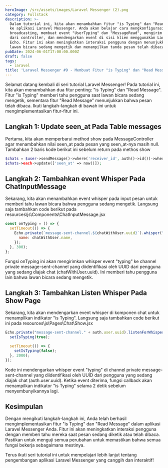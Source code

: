 ```yaml
---
heroImage: /src/assets/images/Laravel Messenger (2).png
category: Fullstack
description: >-
  Dalam tutorial ini, kita akan menambahkan fitur "is Typing" dan "Read Message"
  ke aplikasi Laravel Messenger. Anda akan belajar cara mengkonfigurasi event
  broadcasting, membuat event "UserTyping" dan "MessageRead", mengirim event
  dari controller, dan mendengarkan event di sisi klien menggunakan Laravel
  Echo. Fitur ini akan meningkatkan interaksi pengguna dengan menunjukkan saat
  lawan bicara sedang mengetik dan menampilkan tanda pesan telah dibaca.
pubDate: 2024-06-01T17:00:00.000Z
draft: false
tags:
  - laravel
title: 'Laravel Messenger #9 - Membuat Fitur "is Typing" dan "Read Message"'
---
```


Selamat datang kembali di seri tutorial Laravel Messenger! Pada tutorial ini, kita akan menambahkan dua fitur penting: "is Typing" dan "Read Message". Fitur "is Typing" memberi tahu pengguna saat lawan bicara sedang mengetik, sementara fitur "Read Message" menunjukkan bahwa pesan telah dibaca. Ikuti langkah-langkah di bawah ini untuk mengimplementasikan fitur-fitur ini.

## Langkah 1: Update seen\_at Pada Table messages

Pertama, kita akan memperbarui method show pada MessageController agar menambahkan nilai seen\_at pada pesan yang seen\_at-nya masih null. Tambahkan 2 baris kode berikut ini sebelum return pada methos show

```php
$chats = $user->sendMessage()->where('receiver_id', auth()->id())->whereNull('seen_at')->get();
$chats->each->update(['seen_at' => now()]);
```

## Langkah 2: Tambahkan event Whisper Pada ChatInputMessage

Sekarang, kita akan menambahkan event whisper pada input pesan untuk memberi tahu lawan bicara bahwa pengguna sedang mengetik. Langsung saja tambahkan code berikut pada resources\js\Components\ChatInputMessage.jsx

```javascript
const onTyping = () => {
  setTimeout(() => {
    Echo.private(`message-sent-channel.${chatWithUser.uuid}`).whisper("typing", {
      name: chatWithUser.name,
    });
  }, 300);
};
```

Fungsi onTyping ini akan mengirimkan whisper event "typing" ke channel private message-sent-channel yang diidentifikasi oleh UUID dari pengguna yang sedang diajak chat (chatWithUser.uuid). Ini memberi tahu pengguna lain bahwa lawan bicara sedang mengetik.

## Langkah 3: Tambahkan Listen Whisper Pada Show Page

Sekarang, kita akan mendengarkan event whisper di komponen chat untuk menampilkan indikator "is Typing". Langsung saja tambahkan code berikut ini pada resources\js\Pages\Chat\Show\.jsx

```javascript
Echo.private("message-sent-channel." + auth.user.uuid).listenForWhisper("typing", () => {
  setIsTyping(true);

  setTimeout(() => {
    setIsTyping(false);
  }, 2000);
});
```

Kode ini mendengarkan whisper event "typing" di channel private message-sent-channel yang diidentifikasi oleh UUID dari pengguna yang sedang diajak chat (auth.user.uuid). Ketika event diterima, fungsi callback akan menampilkan indikator "is Typing" selama 2 detik sebelum menyembunyikannya lagi.

## Kesimpulan

Dengan mengikuti langkah-langkah ini, Anda telah berhasil mengimplementasikan fitur "is Typing" dan "Read Message" dalam aplikasi Laravel Messenger Anda. Fitur ini akan meningkatkan interaksi pengguna dengan memberi tahu mereka saat pesan sedang diketik atau telah dibaca. Pastikan untuk menguji semua perubahan untuk memastikan bahwa semua fungsi bekerja sebagaimana mestinya.

Terus ikuti seri tutorial ini untuk mempelajari lebih lanjut tentang pengembangan aplikasi Laravel Messenger yang canggih dan interaktif!
